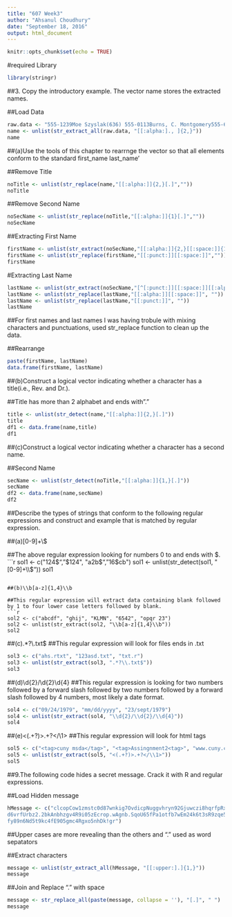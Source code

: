 ---
title: "607 Week3"
author: "Ahsanul Choudhury"
date: "September 18, 2016"
output: html_document
---

```{r setup, include=FALSE}
knitr::opts_chunk$set(echo = TRUE)
```

#required Library
```{r library, include=TRUE}
library(stringr)
```


##3. Copy the introductory example. The vector name stores the extracted names.

##Load Data
```{r load_data, include=TRUE}
raw.data <- "555-1239Moe Szyslak(636) 555-0113Burns, C. Montgomery555-6542Rev. Timothy Lovejoy555 8904Ned Flanders636-555-3226Simpson, Homer5553642Dr. Julius Hibbert"
name <- unlist(str_extract_all(raw.data, "[[:alpha:]., ]{2,}"))
name
```


##(a)Use the tools of this chapter to rearrnge the vector so that all elements conform to the standard first_name last_name'

##Remove Title
```{r Remove1, include=TRUE}
noTitle <- unlist(str_replace(name,"[[:alpha:]]{2,}[.]",""))
noTitle
```

##Remove Second Name
```{r remove2, include=TRUE}
noSecName <- unlist(str_replace(noTitle,"[[:alpha:]]{1}[.]",""))
noSecName
```

##Extracting First Name
```{r First_name, include=TRUE}
firstName <- unlist(str_extract(noSecName,"[[:alpha:]]{2,}[[:space:]]{1,}|[[:punct:]][[:space:]]{1,}[[:alpha:]]{2,}"))
firstName <- unlist(str_replace(firstName,"[[:punct:]][[:space:]]",""))
firstName
```


#Extracting Last Name
```{r last_name, include=TRUE}
lastName <- unlist(str_extract(noSecName,"[^[:punct:]][[:space:]][[:alpha:]]{2,}|[[:alpha:]]{2,}[[:punct:]]"))
lastName <- unlist(str_replace(lastName,"[[:alpha:]][[:space:]]", ""))
lastName <- unlist(str_replace(lastName,"[[:punct:]]", ""))
lastName
```
##For first names and last names I was having trobule with mixing characters and punctuations, used str_replace function to clean up the data.

##Rearrange
```{r rearrange, include=TRUE}
paste(firstName, lastName)
data.frame(firstName, lastName)
```


##(b)Construct a logical vector indicating whether a character has a title(i.e., Rev. and Dr.).

##Title has more than 2 alphabet and ends with"."
```{r title, include=TRUE}
title <- unlist(str_detect(name,"[[:alpha:]]{2,}[.]"))
title
df1 <- data.frame(name,title)
df1
```


##(c)Construct a logical vector indicating whether a character has a second name.

##Second Name
```{r 2ndName, include=TRUE}
secName <- unlist(str_detect(noTitle,"[[:alpha:]]{1,}[.]"))
secName
df2 <- data.frame(name,secName)
df2
```



##Describe the types of strings that conform to the following regular expressions and construct and example that is matched by regular expression.

##(a)[0-9]+\\$

##The above regular expression looking for numbers 0 to and ends with $.
```{r sol1, include=TRUE}
sol1 <- c("124$", "$124", "a2b$", "16$cb")
sol1 <- unlist(str_detect(sol1, "[0-9]+\\$"))
sol1
```

##(b)\\b[a-z]{1,4}\\b

##This regular expression will extract data containing blank followed by 1 to four lower case letters followed by blank.
```{r sol2, include=TRUE}
sol2 <- c("abcdf", "ghij", "KLMN", "6542", "opqr 23")
sol2 <- unlist(str_extract(sol2, "\\b[a-z]{1,4}\\b"))
sol2
```

##(c).*?\\.txt$
##This regular expression will look for files ends in .txt
```{r sol3, include=TRUE}
sol3 <- c("ahs.rtxt", "123asd.txt", "txt.r")
sol3 <- unlist(str_extract(sol3, ".*?\\.txt$"))
sol3
```

##(d)\\d{2}/\\d{2}\\d{4}
##This regular expression is looking for two numbers followed by a forward slash followed by two numbers followed by a forward slash followed by 4 numbers, most likely a date format.
```{r sol4, include=TRUE}
sol4 <- c("09/24/1979", "mm/dd/yyyy", "23/sept/1979")
sol4 <- unlist(str_extract(sol4, "\\d{2}/\\d{2}/\\d{4}"))
sol4
```

##(e)<(.+?)>.+?</\\1>
##This regular expression will look for html tags
```{r sol5, include=TRUE}
sol5 <- c("<tag>cuny msda</tag>", "<tag>Assingnment2<tag>", "www.cuny.com")
sol5 <- unlist(str_extract(sol5, "<(.+?)>.+?</\\1>"))
sol5
```



##9.The following code hides a secret message. Crack it with R and regular expressions.

##Load Hidden message
```{r hMessage, include=TRUE}
hMessage <- c("clcopCow1zmstc0d87wnkig7OvdicpNuggvhryn92Gjuwczi8hqrfpRxs5Aj5dwpn0TanwoUwisdij7Lj8kpf03AT5Idr3coc0bt7yczjatOaootj55t3Nj3ne6c4Sfek.r1w1YwwojigO
d6vrfUrbz2.2bkAnbhzgv4R9i05zEcrop.wAgnb.SqoU65fPa1otfb7wEm24k6t3sR9zqe5
fy89n6Nd5t9kc4fE905gmc4Rgxo5nhDk!gr")
```
##Upper cases are more revealing than the others and "." used as word sepatators


##Extract characters
```{r characters, include=TRUE}
message <- unlist(str_extract_all(hMessage, "[[:upper:].]{1,}"))
message
```

##Join and Replace "." with space
```{r message, include=TRUE}
message <- str_replace_all(paste(message, collapse = ''), "[.]", " ")
message
```